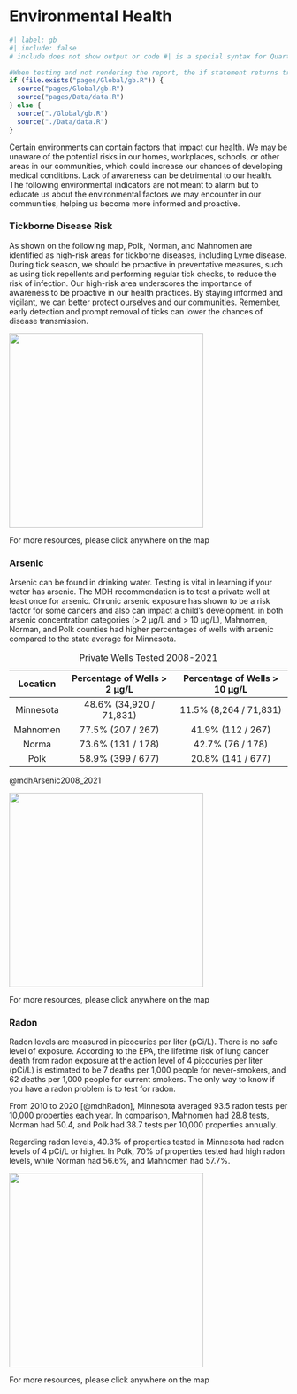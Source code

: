 # Environmental Health

```r
#| label: gb
#| include: false
# include does not show output or code #| is a special syntax for Quarto 

#When testing and not rendering the report, the if statement returns true but when rendering as the report, the else executes
if (file.exists("pages/Global/gb.R")) {
  source("pages/Global/gb.R")
  source("pages/Data/data.R")
} else {
  source("./Global/gb.R")
  source("./Data/data.R")
}
```

Certain environments can contain factors that impact our health. We may be unaware of the potential risks in our homes, workplaces, schools, or other areas in our communities, which could increase our chances of developing medical conditions. Lack of awareness can be detrimental to our health. The following environmental indicators are not meant to alarm but to educate us about the environmental factors we may encounter in our communities, helping us become more informed and proactive.

### Tickborne Disease Risk

As shown on the following map, Polk, Norman, and Mahnomen are identified as high-risk areas for tickborne diseases, including Lyme disease. During tick season, we should be proactive in preventative measures, such as using tick repellents and performing regular tick checks, to reduce the risk of infection. Our high-risk area underscores the importance of awareness to be proactive in our health practices. By staying informed and vigilant, we can better protect ourselves and our communities. Remember, early detection and prompt removal of ticks can lower the chances of disease transmission.

::: {#fig-tickborneRisk}
[![](Attachments/090_environmentalHealth/mnMap_countyTickBorneRisk.png){fig-align="center" width="351"}](https://www.health.state.mn.us/diseases/lyme/highrisk.html)

For more resources, please click anywhere on the map
:::

### Arsenic

Arsenic can be found in drinking water. Testing is vital in learning if your water has arsenic. The MDH recommendation is to test a private well at least once for arsenic. Chronic arsenic exposure has shown to be a risk factor for some cancers and also can impact a child's development. in both arsenic concentration categories (\> 2 µg/L and \> 10 µg/L), Mahnomen, Norman, and Polk counties had higher percentages of wells with arsenic compared to the state average for Minnesota.

| Location  | Percentage of Wells \> 2 µg/L | Percentage of Wells \> 10 µg/L |
|:---------:|:-----------------------------:|:------------------------------:|
| Minnesota |    48.6% (34,920 / 71,831)    |     11.5% (8,264 / 71,831)     |
| Mahnomen  |       77.5% (207 / 267)       |       41.9% (112 / 267)        |
|   Norma   |       73.6% (131 / 178)       |        42.7% (76 / 178)        |
|   Polk    |       58.9% (399 / 677)       |       20.8% (141 / 677)        |

: Private Wells Tested 2008-2021

@mdhArsenic2008_2021

::: {#fig-privateWellsAs}
[![](Attachments/090_environmentalHealth/mnMap_countyAs10ugLDML.png){fig-align="center" width="351"}](https://mndatamaps.web.health.state.mn.us/interactive/wells.html)

For more resources, please click anywhere on the map
:::

### Radon

Radon levels are measured in picocuries per liter (pCi/L). There is no safe level of exposure. According to the EPA, the lifetime risk of lung cancer death from radon exposure at the action level of 4 picocuries per liter (pCi/L) is estimated to be 7 deaths per 1,000 people for never-smokers, and 62 deaths per 1,000 people for current smokers. The only way to know if you have a radon problem is to test for radon.

From 2010 to 2020 [@mdhRadon], Minnesota averaged 93.5 radon tests per 10,000 properties each year. In comparison, Mahnomen had 28.8 tests, Norman had 50.4, and Polk had 38.7 tests per 10,000 properties annually.

Regarding radon levels, 40.3% of properties tested in Minnesota had radon levels of 4 pCi/L or higher. In Polk, 70% of properties tested had high radon levels, while Norman had 56.6%, and Mahnomen had 57.7%.

::: {#fig-radon}
[![](Attachments/090_environmentalHealth/mnMap_countyRn4pCiL.png){fig-align="center" width="351"}](https://mndatamaps.web.health.state.mn.us/interactive/radon.html)

For more resources, please click anywhere on the map
:::
